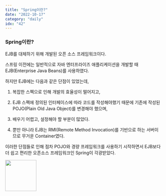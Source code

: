 ```yaml
---
title: "Spring이란?"
date: "2022-10-17"
category: "daily"
idx: "42"
---
```


### Spring이란?

EJB를 대체하기 위해 개발된 오픈 소스 프레임워크이다.

스프링 이전에는 일반적으로 자바 엔터프라이즈 애플리케이션을 개발할 때 EJB(Enterprise Java Beans)를 사용하였다.

하지만 EJB에는 다음과 같은 단점이 있었는데,

1. 복잡한 스펙으로 인해 개발의 효율성이 떨어지고,

2. EJB 스펙에 정의된 인터페이스에 따라 코드를 작성해야했기 때문에 기존에 작성된 POJO(Plain Old Java Object)를 변경해야 했으며,

3. 배우기 어렵고, 설정해야 할 부분이 많았다.

4. 뿐만 아니라 EJB는 RMI(Remote Method Invocation)를 기반으로 하는 서버이므로 무거운 Container였다.

이러한 단점들로 인해 점차 POJO와 경량 프레임워크를 사용하기 시작하면서 EJB보다 더 쉽고 편리한 오픈소스 프레임워크인 Spring이 각광받았다.

<img src="./triangle.png" width="100" />
